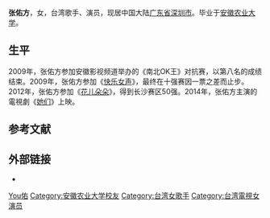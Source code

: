 {{艺人<!--导演、男演员、女演员、男歌手、女歌手、节目主持-->
| 图片     = 
| 图片简介 = 
| 姓名     = 张佑方
| 类型     = 女艺人
| 原名     = 
| 英文名   = {{lang|en|Jan}}
| 綽號     = 
| 国籍     = {{ROC}}
| 民族     = [[汉族|汉族]]
| 出生日期 = {{birth date and age|1985|10|10}}
| 出生地点 = {{TWN}}
| 逝世日期 = <!--卒年在前生年在后{{death date and age|}} -->
| 逝世地点 = 
| 职业     = 演员
| 语言     = 英语、汉语
| 教育程度 = [[安徽农业大学|安徽农业大学]]
| 宗教信仰 = 
| 配偶     = <!--  {{marriage|姓名||}}  -->
| 儿女     = 
| 父母     = 
| 活跃年代 = 2009至今
| 代表作   = 《快乐女声》
| 经纪公司 = [[天娱传媒|天娱传媒]](2009-2010)<br>国雅文化
| 奖项     =  <!--  {{Awards|award= |year= |title= }} -->
| 网站     = <!-- {{URL|www.example.com}} -->
| IMDb     = 
}}
'''张佑方'''{{BD|1985年|10月10日|||catIdx=Z}}，女，台湾歌手、演员，现居中国大陆[[广东省|广东省]][[深圳市|深圳市]]。毕业于[[安徽农业大学|安徽农业大学]]。

== 生平 ==
2009年，张佑方参加安徽影视频道举办的《南北OK王》对抗赛，以第八名的成绩结束。2009年，张佑方参加《[[快乐女声|快乐女声]]》，最终在十强赛因一票之差而止步。2012年，张佑方参加《[[花儿朵朵|花儿朵朵]]》，得到长沙赛区50强。2014年，张佑方主演的電視劇《[[她们|她们]]》上映。

== 参考文献 ==
{{reflist}}

== 外部链接 ==
* {{Sinaweibo|u/1647281830}}

{{Authority control}}

{{DEFAULTSORT:Zhang张}}
[[Category:张姓|You佑]]
[[Category:安徽农业大学校友|Category:安徽农业大学校友]]
[[Category:台湾女歌手|Category:台湾女歌手]]
[[Category:台湾電視女演员|Category:台湾電視女演员]]